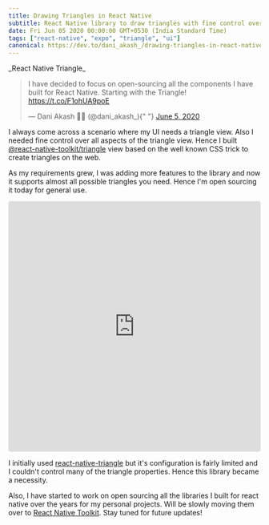 ```yaml
---
title: Drawing Triangles in React Native
subtitle: React Native library to draw triangles with fine control over all aspects of the triangle view
date: Fri Jun 05 2020 00:00:00 GMT+0530 (India Standard Time)
tags: ["react-native", "expo", "triangle", "ui"]
canonical: https://dev.to/dani_akash_/drawing-triangles-in-react-native-2akk
---
```



<PostImage src="/toolkit-logos/triangle.png" alt="better-image-loading">
  _React Native Triangle_
</PostImage>

<blockquote class="twitter-tweet">
  <p lang="en" dir="ltr">
    I have decided to focus on open-sourcing all the components I have built for
    React Native. Starting with the Triangle!
    <a href="https://t.co/F1ohUA9poE">https://t.co/F1ohUA9poE</a>
  </p>
  &mdash; Dani Akash 🧪💥 (@dani_akash_){" "}
  <a href="https://twitter.com/dani_akash_/status/1268744578305110019?ref_src=twsrc%5Etfw">
    June 5, 2020
  </a>
</blockquote> <script
  async
  src="https://platform.twitter.com/widgets.js"
  charset="utf-8"
></script>

I always come across a scenario where my UI needs a triangle view. Also I needed fine control over all aspects of the triangle view. Hence I built [@react-native-toolkit/triangle](https://github.com/react-native-toolkit/triangle) view based on the well known CSS trick to create triangles on the web.

As my requirements grew, I was adding more features to the library and now it supports almost all possible triangles you need. Hence I'm open sourcing it today for general use.

<iframe
  src="https://codesandbox.io/embed/m0z2l?view=editor+%2B+preview&module=%2Fsrc%2FApp.tsx&hidenavigation=1"
  style="width:100%; height: 500px; border:0; border-radius: 4px; overflow:hidden;"
  title="triangle"
  allow="accelerometer; ambient-light-sensor; camera; encrypted-media; geolocation; gyroscope; hid; microphone; midi; payment; usb; vr; xr-spatial-tracking"
  sandbox="allow-forms allow-modals allow-popups allow-presentation allow-same-origin allow-scripts"
></iframe>

I initially used [react-native-triangle](https://www.npmjs.com/package/react-native-triangle) but it's configuration is fairly limited and I couldn't control many of the triangle properties. Hence this library became a necessity.

Also, I have started to work on open sourcing all the libraries I built for react native over the years for my personal projects. Will be slowly moving them over to [React Native Toolkit](https://github.com/react-native-toolkit). Stay tuned for future updates!
